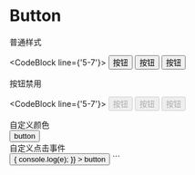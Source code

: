 # Button

<div className="title">普通样式</div>

<CodeBlock line={'5-7'}>
  <Button type="primary">按钮</Button>
  <Button>按钮</Button>
  <Button type="text">按钮</Button>
</CodeBlock>

<div className="title">按钮禁用</div>

<CodeBlock line={'5-7'}>
  <Button type="primary" disabled>
    按钮
  </Button>
  <Button disabled>按钮</Button>
  <Button type="text" disabled>
    按钮
  </Button>
</CodeBlock>

<div className="title">自定义颜色</div>
<Button
  style={{
    '--button-background-color': 'rgb(233, 233, 15)'
  }}
>
  button
</Button>
<div className="title">自定义点击事件</div>
<Button
  onClick={(e) => {
    console.log(e);
  }}
>
  button
</Button>
```
